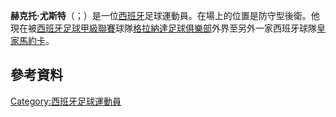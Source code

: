 '''赫克托·尤斯特'''（{{lang-es|Héctor Yuste}}；{{bd|1988年|1月12日|catIdx=Yuste}}）是一位[[西班牙|西班牙]]足球運動員。在場上的位置是防守型後衛。他現在被[[西班牙足球甲級聯賽|西班牙足球甲級聯賽]]球隊[[格拉納達足球俱樂部|格拉納達足球俱樂部]]外界至另外一家西班牙球隊[[皇家馬約卡|皇家馬約卡]]。

==參考資料==
{{Reflist}}

{{DEFAULTSORT: Yuste, Hector}}
[[Category:西班牙足球運動員|Category:西班牙足球運動員]]